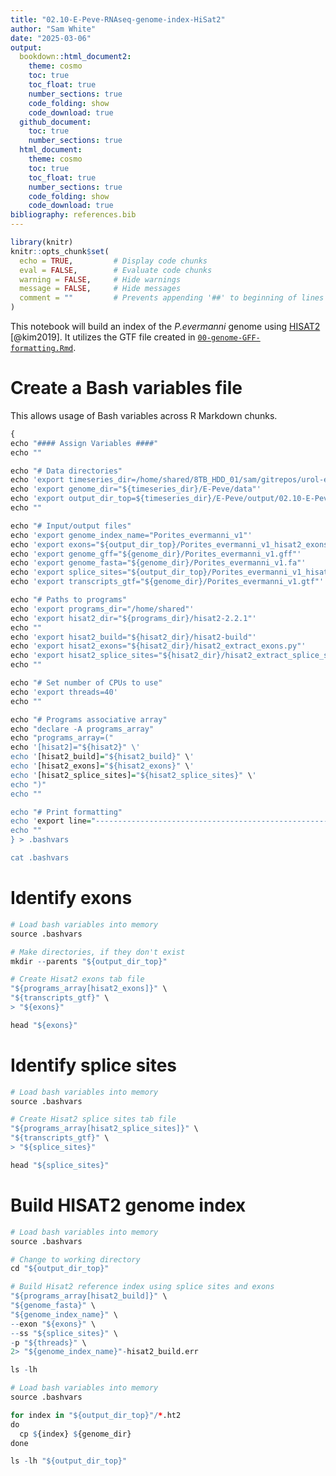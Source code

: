 ```yaml
---
title: "02.10-E-Peve-RNAseq-genome-index-HiSat2"
author: "Sam White"
date: "2025-03-06"
output: 
  bookdown::html_document2:
    theme: cosmo
    toc: true
    toc_float: true
    number_sections: true
    code_folding: show
    code_download: true
  github_document:
    toc: true
    number_sections: true
  html_document:
    theme: cosmo
    toc: true
    toc_float: true
    number_sections: true
    code_folding: show
    code_download: true
bibliography: references.bib
---
```


```r
library(knitr)
knitr::opts_chunk$set(
  echo = TRUE,         # Display code chunks
  eval = FALSE,        # Evaluate code chunks
  warning = FALSE,     # Hide warnings
  message = FALSE,     # Hide messages
  comment = ""         # Prevents appending '##' to beginning of lines in code output
)
```

This notebook will build an index of the *P.evermanni* genome using [HISAT2](https://github.com/DaehwanKimLab/hisat2) [@kim2019]. It utilizes the GTF file created in [`00-genome-GFF-formatting.Rmd`](https://github.com/urol-e5/timeseries_molecular/blob/99f0563a067ca9d010cb206dfd44b36d8f77de00/E-Peve/code/00.00-genome-GFF-formatting.Rmd).

# Create a Bash variables file

This allows usage of Bash variables across R Markdown chunks.

```r
{
echo "#### Assign Variables ####"
echo ""

echo "# Data directories"
echo 'export timeseries_dir=/home/shared/8TB_HDD_01/sam/gitrepos/urol-e5/timeseries_molecular'
echo 'export genome_dir="${timeseries_dir}/E-Peve/data"'
echo 'export output_dir_top=${timeseries_dir}/E-Peve/output/02.10-E-Peve-RNAseq-genome-index-HiSat2'
echo ""

echo "# Input/output files"
echo 'export genome_index_name="Porites_evermanni_v1"'
echo 'export exons="${output_dir_top}/Porites_evermanni_v1_hisat2_exons.tab"'
echo 'export genome_gff="${genome_dir}/Porites_evermanni_v1.gff"'
echo 'export genome_fasta="${genome_dir}/Porites_evermanni_v1.fa"'
echo 'export splice_sites="${output_dir_top}/Porites_evermanni_v1_hisat2_splice_sites.tab"'
echo 'export transcripts_gtf="${genome_dir}/Porites_evermanni_v1.gtf"'

echo "# Paths to programs"
echo 'export programs_dir="/home/shared"'
echo 'export hisat2_dir="${programs_dir}/hisat2-2.2.1"'
echo ""
echo 'export hisat2_build="${hisat2_dir}/hisat2-build"'
echo 'export hisat2_exons="${hisat2_dir}/hisat2_extract_exons.py"'
echo 'export hisat2_splice_sites="${hisat2_dir}/hisat2_extract_splice_sites.py"'
echo ""

echo "# Set number of CPUs to use"
echo 'export threads=40'
echo ""

echo "# Programs associative array"
echo "declare -A programs_array"
echo "programs_array=("
echo '[hisat2]="${hisat2}" \'
echo '[hisat2_build]="${hisat2_build}" \'
echo '[hisat2_exons]="${hisat2_exons}" \'
echo '[hisat2_splice_sites]="${hisat2_splice_sites}" \'
echo ")"
echo ""

echo "# Print formatting"
echo 'export line="--------------------------------------------------------"'
echo ""
} > .bashvars

cat .bashvars
```

# Identify exons
```r
# Load bash variables into memory
source .bashvars

# Make directories, if they don't exist
mkdir --parents "${output_dir_top}"

# Create Hisat2 exons tab file
"${programs_array[hisat2_exons]}" \
"${transcripts_gtf}" \
> "${exons}"

head "${exons}"

```

# Identify splice sites

```r
# Load bash variables into memory
source .bashvars

# Create Hisat2 splice sites tab file
"${programs_array[hisat2_splice_sites]}" \
"${transcripts_gtf}" \
> "${splice_sites}"

head "${splice_sites}"
```

# Build HISAT2 genome index

```r
# Load bash variables into memory
source .bashvars

# Change to working directory
cd "${output_dir_top}"

# Build Hisat2 reference index using splice sites and exons
"${programs_array[hisat2_build]}" \
"${genome_fasta}" \
"${genome_index_name}" \
--exon "${exons}" \
--ss "${splice_sites}" \
-p "${threads}" \
2> "${genome_index_name}"-hisat2_build.err

ls -lh
```
```r
# Load bash variables into memory
source .bashvars

for index in "${output_dir_top}"/*.ht2
do
  cp ${index} ${genome_dir}
done

ls -lh "${output_dir_top}"
```

